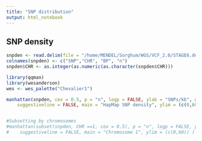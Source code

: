 ```yaml
---
title: "SNP distribution"
output: html_notebook
---
```


## SNP density 

```r

snpden <- read.delim(file = "/home/MENDEL/Sorghum/WGS/VCF_2.0/STAGE6.density", header = T)
colnames(snpden) <- c("SNP","CHR", "BP", "n")
snpden$CHR <- as.integer(as.numeric(as.character(snpden$CHR)))

library(qqman)
library(wesanderson)
wes <- wes_palette("Chevalier1")

manhattan(snpden, cex = 0.5, p = "n", logp = FALSE, ylab = "SNPs/kb", genomewideline = FALSE, col = wes,
    suggestiveline = FALSE, main = "HapMap SNP density", ylim = (c(0,60)) )


#Subsetting by chromosomes
#manhattan(subset(snpden, CHR ==1, cex = 0.5), p = "n", logp = FALSE, ylab = "SNPs/kb", genomewideline = FALSE, col = wes,
#    suggestiveline = FALSE, main = "Chromosome 1", ylim = (c(0,60)) )
 

```



